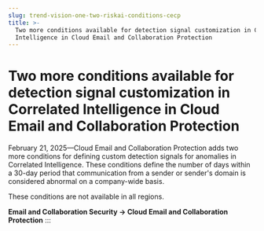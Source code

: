 ```yaml
---
slug: trend-vision-one-two-riskai-conditions-cecp
title: >-
  Two more conditions available for detection signal customization in Correlated
  Intelligence in Cloud Email and Collaboration Protection
---
```

# Two more conditions available for detection signal customization in Correlated Intelligence in Cloud Email and Collaboration Protection

February 21, 2025—Cloud Email and Collaboration Protection adds two more conditions for defining custom detection signals for anomalies in Correlated Intelligence. These conditions define the number of days within a 30-day period that communication from a sender or sender's domain is considered abnormal on a company-wide basis.

These conditions are not available in all regions.

**Email and Collaboration Security → Cloud Email and Collaboration Protection**
:::
